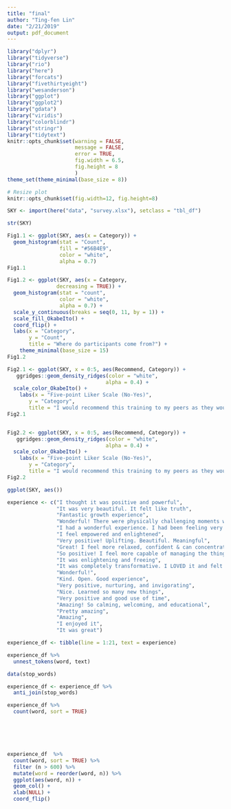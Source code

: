 ```yaml
---
title: "final"
author: "Ting-fen Lin"
date: "2/21/2019"
output: pdf_document
---
```


```r
library("dplyr")
library("tidyverse")
library("rio")
library("here")
library("forcats")
library("fivethirtyeight")
library("wesanderson")
library("ggplot")
library("ggplot2")
library("gdata")
library("viridis")
library("colorblindr")
library("stringr")
library("tidytext")
knitr::opts_chunk$set(warning = FALSE,
                      message = FALSE,
                      error = TRUE,
                      fig.width = 6.5,
                      fig.height = 8
                      )
theme_set(theme_minimal(base_size = 8))
```


```r
# Resize plot
knitr::opts_chunk$set(fig.width=12, fig.height=8) 
```


```r
SKY <- import(here("data", "survey.xlsx"), setclass = "tbl_df") 

str(SKY)

Fig1.1 <- ggplot(SKY, aes(x = Category)) +
  geom_histogram(stat = "Count",
                 fill = "#56B4E9",
                 color = "white",
                 alpha = 0.7) 
Fig1.1

Fig1.2 <- ggplot(SKY, aes(x = Category,
                decreasing = TRUE)) +
  geom_histogram(stat = "count",
                 color = "white",
                 alpha = 0.7) +
  scale_y_continuous(breaks = seq(0, 11, by = 1)) +
  scale_fill_OkabeIto() +
  coord_flip() +
  labs(x = "Category",
       y = "Count",
       title = "Where do participants come from?") +
    theme_minimal(base_size = 15)
Fig1.2
```


```r


Fig2.1 <- ggplot(SKY, x = 0:5, aes(Recommend, Category)) +
   ggridges::geom_density_ridges(color = "white",
                                alpha = 0.4) +
  scale_color_OkabeIto() +
    labs(x = "Five-point Liker Scale (No-Yes)",
       y = "Category",
       title = "I would recommend this training to my peers as they would benefit from it") 
Fig2.1


Fig2.2 <- ggplot(SKY, x = 0:5, aes(Recommend, Category)) +
   ggridges::geom_density_ridges(color = "white",
                                alpha = 0.4) +
  scale_color_OkabeIto() +
    labs(x = "Five-point Liker Scale (No-Yes)",
       y = "Category",
       title = "I would recommend this training to my peers as they would benefit from it") 
Fig2.2


```


```r
ggplot(SKY, aes())
```




```r

experience <- c("I thought it was positive and powerful",
                "It was very beautiful. It felt like truth",
                "Fantastic growth experience",
                "Wonderful! There were physically challenging moments while sitting for Sudarshan Kriya but I benefited a lot & have smiled more during this retreat than I have in a month",
                "I had a wonderful experience. I had been feeling very unbalanced and uncertain. I now feel much better and more centered",
                "I feel empowered and enlightened",
                "Very positive! Uplifting. Beautiful. Meaningful",
                "Great! I feel more relaxed, confident & can concentrate more on what I am doing",
                "So positive! I feel more capable of managing the things that come my way, and more open to others",
                "It was enlightening and freeing",
                "It was completely transformative. I LOVED it and felt so grateful for Sarah and Ting-fen and all their knowledge",
                "Wonderful!",
                "Kind. Open. Good experience",
                "Very positive, nurturing, and invigorating",
                "Nice. Learned so many new things",
                "Very positive and good use of time",
                "Amazing! So calming, welcoming, and educational",
                "Pretty amazing",
                "Amazing",
                "I enjoyed it",
                "It was great")

experience_df <- tibble(line = 1:21, text = experience)

experience_df %>%
  unnest_tokens(word, text)

data(stop_words)

experience_df <- experience_df %>%
  anti_join(stop_words)

experience_df %>%
  count(word, sort = TRUE)






experience_df  %>%
  count(word, sort = TRUE) %>%
  filter (n > 600) %>%
  mutate(word = reorder(word, n)) %>%
  ggplot(aes(word, n)) +
  geom_col() +
  xlab(NULL) +
  coord_flip()
  



```

